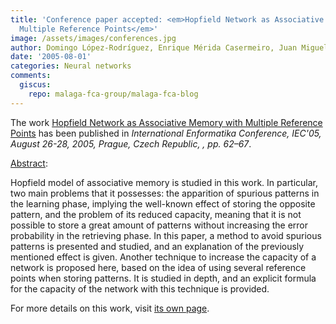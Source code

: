 ```yaml
---
title: 'Conference paper accepted: <em>Hopfield Network as Associative Memory with
  Multiple Reference Points</em>'
image: /assets/images/conferences.jpg
author: Domingo López-Rodríguez, Enrique Mérida Casermeiro, Juan Miguel Ortiz-de-Lazcano-Lobato
date: '2005-08-01'
categories: Neural networks
comments:
  giscus:
    repo: malaga-fca-group/malaga-fca-blog
---
```


The work <u>Hopfield Network as Associative Memory with Multiple Reference Points</u> has been published in <em>International Enformatika Conference, IEC&#39;05, August 26-28, 2005, Prague, Czech Republic, , <em>pp. 62&ndash;67</em></em>.

<u>Abstract</u>:



Hopfield model of associative memory is studied in this work. In particular, two main problems that it possesses: the apparition of spurious patterns in the learning phase, implying the well-known effect of storing the opposite pattern, and the problem of its reduced capacity, meaning that it is not possible to store a great amount of patterns without increasing the error probability in the retrieving phase. In this paper, a method to avoid spurious patterns is presented and studied, and an explanation of the previously mentioned effect is given. Another technique to increase the capacity of a network is proposed here, based on the idea of using several reference points when storing patterns. It is studied in depth, and an explicit formula for the capacity of the network with this technique is provided.




For more details on this work, visit <a href='/publications/conferences/2005-enformatika'>its own page</a>.
